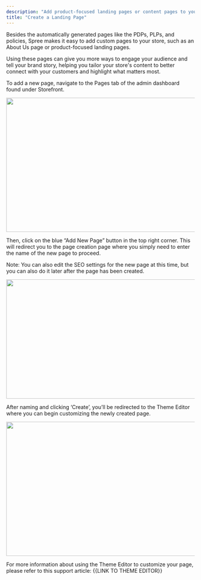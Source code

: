 ```yaml
---
description: "Add product-focused landing pages or content pages to your store, such as an About Us page, and manage their content without any developer help."
title: "Create a Landing Page"
---
```


Besides the automatically generated pages like the PDPs, PLPs, and policies, Spree makes it easy to add custom pages to your store, such as an About Us page or product-focused landing pages.

Using these pages can give you more ways to engage your audience and tell your brand story, helping you tailor your store's content to better connect with your customers and highlight what matters most.

To add a new page, navigate to the Pages tab of the admin dashboard found under Storefront.

<img height="359" width="624" src="https://lh7-rt.googleusercontent.com/docsz/AD_4nXemXmApJbf9kicbz0MMI8jXrxUbLXaltTxnX-Oh4ctc-KbdwZ_56P8SUX247SwXLSixk6MwiK_I0GlJ7o6iJNZcbDflYODsyyIP-QqX2jra8mAVvSopOU4gX8UIvRhhUKyYHEwoOQ?key=trw_CpU84amS4xaFyNBZpaUD" />

Then, click on the blue “Add New Page” button in the top right corner. This will redirect you to the page creation page where you simply need to enter the name of the new page to proceed.

Note: You can also edit the SEO settings for the new page at this time, but you can also do it later after the page has been created.

<img height="319" width="624" src="https://lh7-rt.googleusercontent.com/docsz/AD_4nXcAXWI7dn5-J-SGAcoiXNig9rY3y50smr2HjbUp0Wpe9eBy31Z1YM4jbq0BxDUZW0idR8ZX0jCaohmohzxc5j00hkpxlx38GSrKqxxfdb5v8CIP3JyOpzYZN0sxSAl8V8gSbXNIrw?key=trw_CpU84amS4xaFyNBZpaUD" />

After naming and clicking ‘Create’, you’ll be redirected to the Theme Editor where you can begin customizing the newly created page.

<img height="359" width="624" src="https://lh7-rt.googleusercontent.com/docsz/AD_4nXe0WQZusBBjHjfOaTt95jHJWL5XrwWGBoEPEyraAz9836B_5aOfeCzMWKb-9yBMyUvnKadRj_cxB8irHKkaqcfct9FBXeIrge7yIAOQMzej7VzzBT9cVgfvwjk3V0w5Xu2bIc2K?key=trw_CpU84amS4xaFyNBZpaUD" />

For more information about using the Theme Editor to customize your page, please refer to this support article: \{\{LINK TO THEME EDITOR}}
